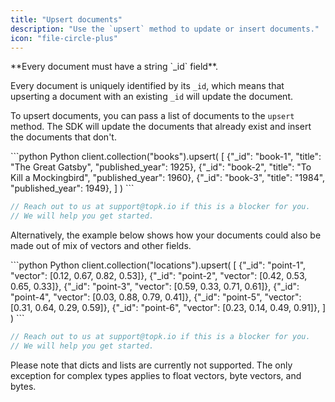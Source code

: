 ```yaml
---
title: "Upsert documents"
description: "Use the `upsert` method to update or insert documents."
icon: "file-circle-plus"
---
```



<Note>
**Every document must have a string `_id` field**.

Every document is uniquely identified by its `_id`, which means that upserting a document with an existing `_id` will update the document.

</Note>

To upsert documents, you can pass a list of documents to the `upsert` method. The SDK will update the documents that already exist and insert the documents that don't.

<CodeGroup>
```python Python
client.collection("books").upsert(
    [
        {"_id": "book-1", "title": "The Great Gatsby", "published_year": 1925},
        {"_id": "book-2", "title": "To Kill a Mockingbird", "published_year": 1960},
        {"_id": "book-3", "title": "1984", "published_year": 1949},
    ]
)
```

```js JavaScript
// Reach out to us at support@topk.io if this is a blocker for you.
// We will help you get started.
```

</CodeGroup>

Alternatively, the example below shows how your documents could also be made out of mix of vectors and other fields.

<CodeGroup>
```python Python
client.collection("locations").upsert(
    [
        {"_id": "point-1", "vector": [0.12, 0.67, 0.82, 0.53]},
        {"_id": "point-2", "vector": [0.42, 0.53, 0.65, 0.33]},
        {"_id": "point-3", "vector": [0.59, 0.33, 0.71, 0.61]},
        {"_id": "point-4", "vector": [0.03, 0.88, 0.79, 0.41]},
        {"_id": "point-5", "vector": [0.31, 0.64, 0.29, 0.59]},
        {"_id": "point-6", "vector": [0.23, 0.14, 0.49, 0.91]},
    ]
)
```

```js JavaScript
// Reach out to us at support@topk.io if this is a blocker for you.
// We will help you get started.
```

</CodeGroup>

<Note>
  Please note that dicts and lists are currently not supported. The only
  exception for complex types applies to float vectors, byte vectors, and bytes.
</Note>

<Support />
